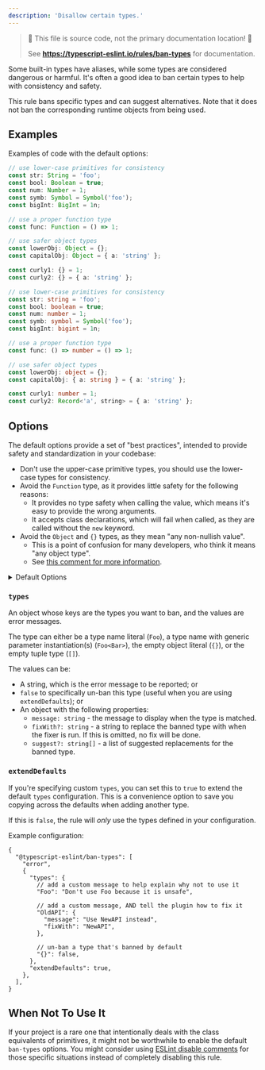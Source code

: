 ```yaml
---
description: 'Disallow certain types.'
---
```



> 🛑 This file is source code, not the primary documentation location! 🛑
>
> See **https://typescript-eslint.io/rules/ban-types** for documentation.

Some built-in types have aliases, while some types are considered dangerous or harmful.
It's often a good idea to ban certain types to help with consistency and safety.

This rule bans specific types and can suggest alternatives.
Note that it does not ban the corresponding runtime objects from being used.

## Examples

Examples of code with the default options:

<Tabs>
<TabItem value="❌ Incorrect">

```ts
// use lower-case primitives for consistency
const str: String = 'foo';
const bool: Boolean = true;
const num: Number = 1;
const symb: Symbol = Symbol('foo');
const bigInt: BigInt = 1n;

// use a proper function type
const func: Function = () => 1;

// use safer object types
const lowerObj: Object = {};
const capitalObj: Object = { a: 'string' };

const curly1: {} = 1;
const curly2: {} = { a: 'string' };
```

</TabItem>
<TabItem value="✅ Correct">

```ts
// use lower-case primitives for consistency
const str: string = 'foo';
const bool: boolean = true;
const num: number = 1;
const symb: symbol = Symbol('foo');
const bigInt: bigint = 1n;

// use a proper function type
const func: () => number = () => 1;

// use safer object types
const lowerObj: object = {};
const capitalObj: { a: string } = { a: 'string' };

const curly1: number = 1;
const curly2: Record<'a', string> = { a: 'string' };
```

</TabItem>
</Tabs>

## Options

The default options provide a set of "best practices", intended to provide safety and standardization in your codebase:

- Don't use the upper-case primitive types, you should use the lower-case types for consistency.
- Avoid the `Function` type, as it provides little safety for the following reasons:
  - It provides no type safety when calling the value, which means it's easy to provide the wrong arguments.
  - It accepts class declarations, which will fail when called, as they are called without the `new` keyword.
- Avoid the `Object` and `{}` types, as they mean "any non-nullish value".
  - This is a point of confusion for many developers, who think it means "any object type".
  - See [this comment for more information](https://github.com/typescript-eslint/typescript-eslint/issues/2063#issuecomment-675156492).

<details>
<summary>Default Options</summary>

{/* Inject default options */}

</details>

### `types`

An object whose keys are the types you want to ban, and the values are error messages.

The type can either be a type name literal (`Foo`), a type name with generic parameter instantiation(s) (`Foo<Bar>`), the empty object literal (`{}`), or the empty tuple type (`[]`).

The values can be:

- A string, which is the error message to be reported; or
- `false` to specifically un-ban this type (useful when you are using `extendDefaults`); or
- An object with the following properties:
  - `message: string` - the message to display when the type is matched.
  - `fixWith?: string` - a string to replace the banned type with when the fixer is run. If this is omitted, no fix will be done.
  - `suggest?: string[]` - a list of suggested replacements for the banned type.

### `extendDefaults`

If you're specifying custom `types`, you can set this to `true` to extend the default `types` configuration. This is a convenience option to save you copying across the defaults when adding another type.

If this is `false`, the rule will _only_ use the types defined in your configuration.

Example configuration:

```jsonc
{
  "@typescript-eslint/ban-types": [
    "error",
    {
      "types": {
        // add a custom message to help explain why not to use it
        "Foo": "Don't use Foo because it is unsafe",

        // add a custom message, AND tell the plugin how to fix it
        "OldAPI": {
          "message": "Use NewAPI instead",
          "fixWith": "NewAPI",
        },

        // un-ban a type that's banned by default
        "{}": false,
      },
      "extendDefaults": true,
    },
  ],
}
```

## When Not To Use It

If your project is a rare one that intentionally deals with the class equivalents of primitives, it might not be worthwhile to enable the default `ban-types` options.
You might consider using [ESLint disable comments](https://eslint.org/docs/latest/use/configure/rules#using-configuration-comments-1) for those specific situations instead of completely disabling this rule.
